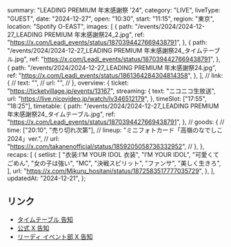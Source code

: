   summary: "LEADING PREMIUM 年末感謝祭 '24",
  category: "LIVE",
  liveType: "GUEST",
  date: "2024-12-27",
  open: "10:30",
  start: "11:15",
  region: "東京",
  location: "Spotify O-EAST",
  images: [
    {
      path: "/events/2024/2024-12-27_LEADING PREMIUM 年末感謝祭24_2.jpg",
      ref: "https://x.com/Leadi_events/status/1870394427669438791",
    },
    {
      path: "/events/2024/2024-12-27_LEADING PREMIUM 年末感謝祭24_タイムテーブル.jpg",
      ref: "https://x.com/Leadi_events/status/1870394427669438791",
    },
    {
      path: "/events/2024/2024-12-27_LEADING PREMIUM 年末感謝祭24.jpg",
      ref: "https://x.com/Leadi_events/status/1861364284304814358",
    },
  ],
  // link: {
  //   text: "",
  //   url: "",
  // },
  overview: {
    ticket: "https://ticketvillage.jp/events/13167",
    streaming: {
      text: "ニコニコ生放送",
      url: "https://live.nicovideo.jp/watch/lv346512179",
    },
    timeSlot: ["17:55", "18:25"],
    timetable: {
      path: "/events/2024/2024-12-27_LEADING PREMIUM 年末感謝祭24_タイムテーブル.jpg",
      ref: "https://x.com/Leadi_events/status/1870394427669438791",
    },
    // goods: {
    //   time: ["20:10", "売り切れ次第"],
    //   lineup: "ミニフォトカード「高嶺のなでしこ2024」ver.",
    //   url: "https://x.com/takanenofficial/status/1859205058736332952",
    // },
  },
  recaps: [
    {
      setlist: [
        "衣装:I’M YOUR IDOL 衣装",
        "I’M YOUR IDOL",
        "可愛くてごめん",
        "女の子は強い",
        "MC",
        "決戦スピリット",
        "ファンサ",
        "美しく生きろ",
      ],
      url: "https://x.com/Mikuru_hositani/status/1872583517777035729",
    },
  ],
  updatedAt: "2024-12-21",
};

## リンク

- [タイムテーブル 告知](https://x.com/Leadi_events/status/1870394427669438791)
- [公式 X 告知](https://x.com/takanenofficial/status/1862451439957942763)
- [リーディ イベント部 X 告知](https://x.com/Leadi_events/status/1861364284304814358)
